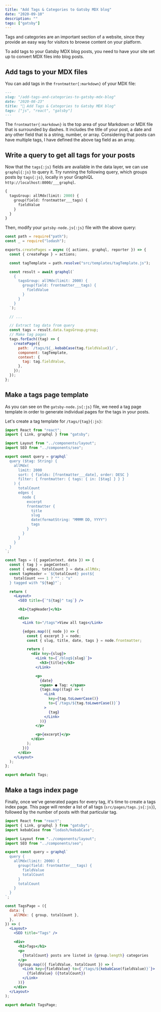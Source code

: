 ```yaml
---
title: "Add Tags & Categories to Gatsby MDX blog"
date: "2020-09-10"
description: ""
tags: ["gatsby"]
---
```


Tags and categories are an important section of a website, since they provide an easy way for visitors to browse content on your platform.

To add tags to your Gatsby MDX blog posts, you need to have your site set up to convert MDX files into blog posts.

## Add tags to your MDX files

You can add tags in the `frontmatter{:markdown}` of your MDX file:

```markdown title="add-tags-and-categories-to-gatsby-mdx-blog.md"
---
slug: "/add-tags-and-categories-to-gatsby-mdx-blog"
date: "2020-08-23"
title: "🕺 Add Tags & Categories to Gatsby MDX blog"
tags: ["js", "react", "gatsby"]
---
```

The `frontmatter{:markdown}` is the top area of your Markdown or MDX file that is surrounded by dashes.
It includes the title of your post, a date and any other field that is a string, number, or array.
Considering that posts can have multiple tags, I have defined the above tag field as an array.

## Write a query to get all tags for your posts

Now that the `tags{:js}` fields are available in the data layer, we can use `graphql{:js}` to query it.
Try running the following query, which groups posts by `tags{:js}`, locally in your GraphiQL `http://localhost:8000/___graphql`.

```graphql title="Try on GraphiQL"
{
  tagsGroup: allMdx(limit: 2000) {
    group(field: frontmatter___tags) {
      fieldValue
    }
  }
}
```

Then, modify your `gatsby-node.js{:js}` file with the above query:

```js title="gatsby-node.js"
const path = require("path");
const _ = require("lodash");

exports.createPages = async ({ actions, graphql, reporter }) => {
  const { createPage } = actions;

  const tagTemplate = path.resolve("src/templates/tagTemplate.js");

  const result = await graphql(`
    {
      tagsGroup: allMdx(limit: 2000) {
        group(field: frontmatter___tags) {
          fieldValue
        }
      }
    }
  `);

  // ...

  // Extract tag data from query
  const tags = result.data.tagsGroup.group;
  // Make tag pages
  tags.forEach((tag) => {
    createPage({
      path: `/tags/${_.kebabCase(tag.fieldValue)}/`,
      component: tagTemplate,
      context: {
        tag: tag.fieldValue,
      },
    });
  });
};
```

## Make a tags page template

As you can see on the `gatsby-node.js{:js}` file, we need a tag page template in order to generate individual pages for the tags in your posts.

Let's create a tag template for `/tags/{tag}{:js}`:

```jsx title="/tags/{tag}"
import React from "react";
import { Link, graphql } from "gatsby";

import Layout from "../components/layout";
import SEO from "../components/seo";

export const query = graphql`
  query ($tag: String) {
    allMdx(
      limit: 2000
      sort: { fields: [frontmatter___date], order: DESC }
      filter: { frontmatter: { tags: { in: [$tag] } } }
    ) {
      totalCount
      edges {
        node {
          excerpt
          frontmatter {
            title
            slug
            date(formatString: "MMMM DD, YYYY")
            tags
          }
        }
      }
    }
  }
`;

const Tags = ({ pageContext, data }) => {
  const { tag } = pageContext;
  const { edges, totalCount } = data.allMdx;
  const tagHeader = `${totalCount} post${
    totalCount === 1 ? "" : "s"
  } tagged with "${tag}"`;

  return (
    <Layout>
      <SEO title={`"${tag}" tag`} />

      <h1>{tagHeader}</h1>

      <div>
        <Link to="/tags">View all tags</Link>

        {edges.map(({ node }) => {
          const { excerpt } = node;
          const { slug, title, date, tags } = node.frontmatter;

          return (
            <div key={slug}>
              <Link to={`/blog${slug}`}>
                <h3>{title}</h3>
              </Link>

              <p>
                {date}
                <span> ● Tag: </span>
                {tags.map((tag) => (
                  <Link
                    key={tag.toLowerCase()}
                    to={`/tags/${tag.toLowerCase()}`}
                  >
                    {tag}
                  </Link>
                ))}
              </p>

              <p>{excerpt}</p>
            </div>
          );
        })}
      </div>
    </Layout>
  );
};

export default Tags;
```

## Make a tags index page

Finally, once we've generated pages for every tag, it's time to create a tags index page.
This page will render a list of all tags (`src/pages/tags.js{:js}`), followed by the number of posts with that particular tag.

```jsx title="src/pages/tags.js"
import React from "react";
import { Link, graphql } from "gatsby";
import kebabCase from "lodash/kebabCase";

import Layout from "../components/layout";
import SEO from "../components/seo";

export const query = graphql`
  query {
    allMdx(limit: 2000) {
      group(field: frontmatter___tags) {
        fieldValue
        totalCount
      }
      totalCount
    }
  }
`;

const TagsPage = ({
  data: {
    allMdx: { group, totalCount },
  },
}) => (
  <Layout>
    <SEO title="Tags" />

    <div>
      <h1>Tags</h1>
      <p>
        {totalCount} posts are listed in {group.length} categories
      </p>
      {group.map(({ fieldValue, totalCount }) => (
        <Link key={fieldValue} to={`/tags/${kebabCase(fieldValue)}`}>
          {fieldValue} ({totalCount})
        </Link>
      ))}
    </div>
  </Layout>
);

export default TagsPage;
```

